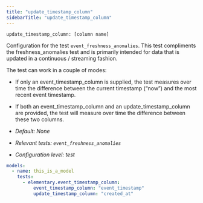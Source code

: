```yaml
---
title: "update_timestamp_column"
sidebarTitle: "update_timestamp_column"
---
```


`update_timestamp_column: [column name]`

Configuration for the test `event_freshness_anomalies`.
This test compliments the freshness_anomalies test and is primarily intended for data that is updated in a continuous / streaming fashion.

The test can work in a couple of modes:

- If only an event_timestamp_column is supplied, the test measures over time the difference between the current timestamp (“now”) and the most recent event timestamp.
- If both an event_timestamp_column and an update_timestamp_column are provided, the test will measure over time the difference between these two columns.

- _Default: None_
- _Relevant tests: `event_freshness_anomalies`_
- _Configuration level: test_

<RequestExample>

```yaml test
models:
  - name: this_is_a_model
    tests:
      - elementary.event_timestamp_column:
          event_timestamp_column: "event_timestamp"
          update_timestamp_column: "created_at"
```

</RequestExample>
